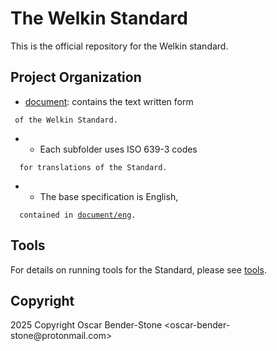 <!-- SPDX-FileCopyrightText: 2025 Oscar Bender-Stone <oscar-bender-stone@protonmail.com> -->
<!-- SPDX-License-Identifier: CC-BY-SA-4.0 -->

= The Welkin Standard =

This is the official repository
for the Welkin standard.

== Project Organization ==
* [[document]]: contains the text written form
  of the Welkin Standard.
** Each subfolder uses ISO 639-3 codes 
   for translations of the Standard. 
** The base specification is English,
   contained in [[document/eng]].

== Tools ==

For details on running tools for the Standard, 
please see [[tools]].

== Copyright ==

2025 Copyright Oscar Bender-Stone <oscar-bender-stone@protonmail.com>
